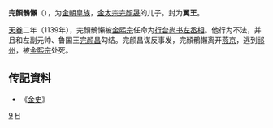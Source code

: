 '''完顏鶻懶'''（{{bd|？||1139年|catIdx=W}}），为[[金朝|金朝]][[皇族|皇族]]，[[金太宗|金太宗]][[完顏晟|完顏晟]]的儿子。封为'''翼王'''。

[[天眷|天眷]]二年（1139年），完顏鶻懶被[[金熙宗|金熙宗]]任命为[[行台|行台]][[尚书|尚书]][[左丞相|左丞相]]。他行为不法，并且和左副元帅、鲁国王[[完颜昌|完颜昌]]勾结。完颜昌谋反事发，完顏鶻懶离开[[燕京|燕京]]，逃到[[祁州|祁州]]，被[[金熙宗|金熙宗]]处死。

== 传記資料 ==
*《[[金史|金史]]》

{{DEFAULTSORT:W完顏}}
[[Category:金太宗皇子|9]]
[[Category:完顏氏|H]]